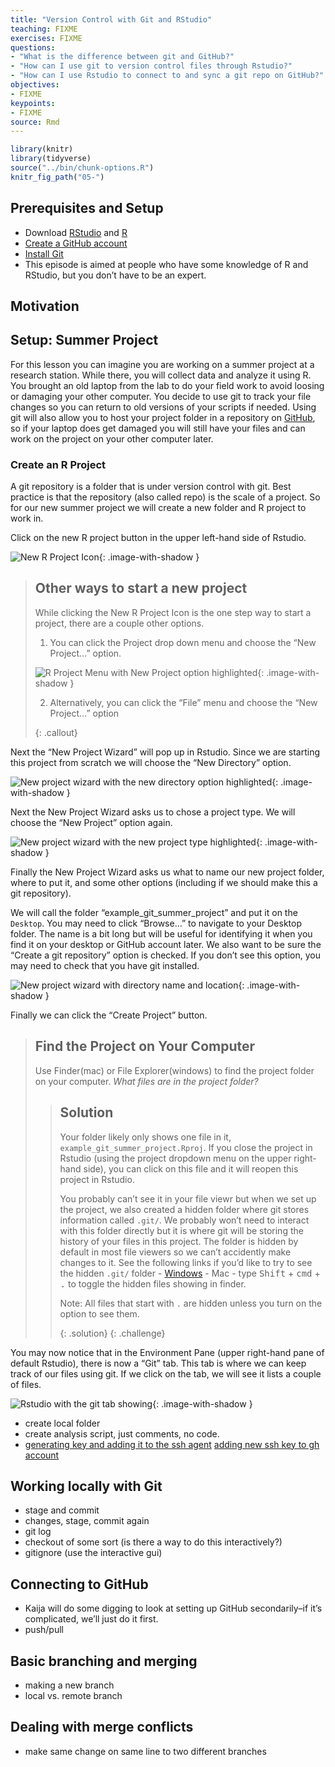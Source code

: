 ```yaml
---
title: "Version Control with Git and RStudio"
teaching: FIXME
exercises: FIXME
questions:
- "What is the difference between git and GitHub?"
- "How can I use git to version control files through Rstudio?"
- "How can I use Rstudio to connect to and sync a git repo on GitHub?"
objectives:
- FIXME
keypoints:
- FIXME
source: Rmd
---
```


```r
library(knitr)
library(tidyverse)
source("../bin/chunk-options.R")
knitr_fig_path("05-")
```

## Prerequisites and Setup

- Download [RStudio](https://www.rstudio.com/products/rstudio/download/) and [R](https://www.r-project.org/)
- [Create a GitHub account](https://github.com/signup?user_email=&source=form-home-signup)
- [Install Git](https://git-scm.com/downloads)
- This episode is aimed at people who have some knowledge of R and RStudio, but you don't have to be an expert.

## Motivation

## Setup: Summer Project

For this lesson you can imagine you are working on a summer project at a research station.
While there, you will collect data and analyze it using R.
You brought an old laptop from the lab to do your field work to avoid loosing or damaging your other computer.
You decide to use git to track your file changes so you can return to old versions of your scripts if needed.
Using git will also allow you to host your project folder in a repository on [GitHub][github], 
so if your laptop does get damaged you will still have your files and can work on the project on your other computer later.

### Create an R Project

A git repository is a folder that is under version control with git. 
Best practice is that the repository (also called repo) is the scale of a project.
So for our new summer project we will create a new folder and R project to work in.

Click on the new R project button in the upper left-hand side of Rstudio. 

![New R Project Icon](../fig/05-Rproj_setup_newprojbutton.png){: .image-with-shadow }

> ## Other ways to start a new project
>
> While clicking the New R Project Icon is the one step way to start a project, there are a couple other options.
> 
> 1. You can click the Project drop down menu and choose the "New Project..." option.
> 
> ![R Project Menu with New Project option highlighted](../fig/05-Rproj_setup_proj_dropdown.png){: .image-with-shadow }
> 
> 2. Alternatively, you can click the "File" menu and choose the "New Project..." option
> 
{: .callout}

Next the "New Project Wizard" will pop up in Rstudio.
Since we are starting this project from scratch we will choose the "New Directory" option.

![New project wizard with the new directory option highlighted](../fig/05-Rproj_setup_new_dir.png){: .image-with-shadow }


Next the New Project Wizard asks us to chose a project type.
We will choose the "New Project" option again.

![New project wizard with the new project type highlighted](../fig/05-Rproj_setup_new_proj.png){: .image-with-shadow }

Finally the New Project Wizard asks us what to name our new project folder, where to put it,
and some other options (including if we should make this a git repository).

We will call the folder "example_git_summer_project" and put it on the `Desktop`.
You may need to click "Browse..." to navigate to your Desktop folder.
The name is a bit long but will be useful for identifying it when you find it on your desktop or GitHub account later.
We also want to be sure the "Create a git repository" option is checked.
If you don't see this option, you may need to check that you have git installed.

![New project wizard with directory name and location](../fig/05-rproj_setup_name.png){: .image-with-shadow }

Finally we can click the "Create Project" button.

> ## Find the Project on Your Computer
> 
> Use Finder(mac) or File Explorer(windows) to find the project folder on your computer.
> *What files are in the project folder?*
> 
> > ## Solution
> > 
> > Your folder likely only shows one file in it, `example_git_summer_project.Rproj`.
> > If you close the project in Rstudio (using the project dropdown menu on the upper right-hand side),
> > you can click on this file and it will reopen this project in Rstudio.
> > 
> > You probably can't see it in your file viewr but when we set up the project,
> > we also created a hidden folder where git stores information called `.git/`.
> > We probably won't need to interact with this folder directly but it is where git will be storing the
> > history of your files in this project.
> > The folder is hidden by default in most file viewers so we can't accidently make changes to it.
> > See the following links if you'd like to try to see the hidden `.git/` folder
> > - [Windows](https://support.microsoft.com/en-us/windows/view-hidden-files-and-folders-in-windows-10-97fbc472-c603-9d90-91d0-1166d1d9f4b5#:~:text=Open%20File%20Explorer%20from%20the,folders%2C%20and%20drives%20and%20OK.)
> > - Mac - type <kbd>Shift</kbd> + <kbd>cmd</kbd> + <kbd>.</kbd> to toggle the hidden files showing in finder.
> >  
> >  Note: All files that start with `.` are hidden unless you turn on the option to see them.
> > 
> {: .solution}
{: .challenge}

You may now notice that in the Environment Pane (upper right-hand pane of default Rstudio), there is now a "Git" tab.
This tab is where we can keep track of our files using git.
If we click on the tab, we will see it lists a couple of files.

![Rstudio with the git tab showing](../fig/05-Rstudio_git_tab.png){: .image-with-shadow }


<!--- EDIT THIS TO DESCRIBE THE GITIGNORE AND THE RPROJ AND THEN WAIT TO ACTUALLY ADD AND COMMIT THEM

First we see the `.gitignore` file.
This is a file that was created when we set up the project/repo.
It contains a list of files that we don't want git to try to track.
When you set up a R project with git, the new project wizard added some R files to the `.gitignore` file 
because these are commonly files that we don't want to track with git.
For example it ignores the `.Rhistory` file which keeps track of the history of commands run in the console, 
which you can see by clicking on the "History" tab in the  environment pane.
That isn't a file that we need to track in our version history but is useful for Rstudio to keep while we are working with it.

The second file listed is our `example_git_summer_project.Rproj` file.

Both of these are files (`.gitignore` and `example_git_summer_project.Rproj`) we would like to have git track the history of.
In the git pane, you can see it currently shows two `?` in the "Status" column.
This means that git has yet to track any versions of these files in it's history.

The next thing we will do is add a version of these files to the git history.
This is the most common action you will do with files.
Whenever you add a new file you want to keep track of or a new version you want to record in the git history (so you could go back to it later),
you will follow this process.

First you will tell git which files you want to add to this point in history by clicking the checkboxes under the "Staged" column.
This adds the files to the stage, which tells git that these are a version of the files we'd like to include or *commit* to our git history.

![Git panel with two files added to stage](../fig/05-first_staged_files.png){: .image-with-shadow }

Notice that the "Status" column changed for both of the files as we clicked on it to showing an `A` instead of two `?`.
This indicates that the files have been *added* to the stage.

The next step we want to do is actually *commit* these changes to our history of changes in git.

To do so we will click the "Commit" button.

![Git panel with two files staged and the commit button circled in red](../fig/05-first_staged_files_with_commit_circle.png){: .image-with-shadow }

This will pop up a new window for making the commit.
This window has a lot of information in it and options you can do with it.
For now we will ignore most of the information and focus on the "Commit message" window.

Check that both of the files we want to include are checked and have the Status `A` still.
Then type `first commit of gitignore and rproj` in the  "Commit messsage" box.
This message goes into your history and can be useful for figure out what version of the files you committed in the past.
They are typically kept short but you can create longer messages if needed, this is typically done as a short message on the first line
and then a longer message on the third line.

![commit window with commit message](../fig/05-first_commit_message.png){: .image-with-shadow }

Finally we will press the "Commit" button.  This actually adds the versions of the files to your repository.
This then pops up a message that summarizes the commit: which files were included, how they changed, the commit message, 
and the uninque identifier (called "commit hash").

![commit summary window](../fig/05-first_commit_summary.png){: .image-with-shadow }

We can then click the "Close" button on this commit.
Now the commit window is empty because all the changes to the files in repository have been commited or saved to the repository.

![empty commit window](../fig/05-empty_commit_window.png){: .image-with-shadow }

We can also exit out of the commit window and see that our git pane is also empty.

![empty git pane](../fig/05-empty_git_pane.png){: .image-with-shadow }

-->





- create local folder
- create analysis script, just comments, no code.
- [generating key and adding it to the ssh agent](https://docs.github.com/en/github/authenticating-to-github/connecting-to-github-with-ssh/generating-a-new-ssh-key-and-adding-it-to-the-ssh-agent) [adding new ssh key to gh account](https://docs.github.com/en/github/authenticating-to-github/connecting-to-github-with-ssh/adding-a-new-ssh-key-to-your-github-account)

## Working locally with Git
- stage and commit
- changes, stage, commit again
- git log
- checkout of some sort (is there a way to do this interactively?)
- gitignore (use the interactive gui)

## Connecting to GitHub
- Kaija will do some digging to look at setting up GitHub secondarily--if it's complicated, we'll just do it first. 
- push/pull

## Basic branching and merging
- making a new branch
- local vs. remote branch

## Dealing with merge conflicts
- make same change on same line to two different branches



[github]: https://github.com/
